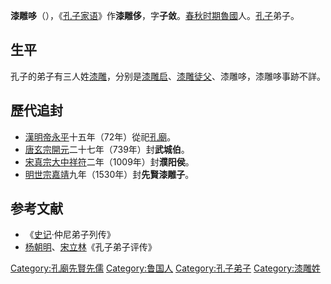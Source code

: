 '''漆雕哆'''（{{bd|？||？|catIdx=Q}}），《[[孔子家语|孔子家语]]》作'''漆雕侈'''，字'''子敛'''。[[春秋时期|春秋时期]][[魯國|魯國]]人。[[孔子|孔子]]弟子。

==生平==
孔子的弟子有三人姓[[漆雕姓|漆雕]]，分别是[[漆雕启|漆雕启]]、[[漆雕徒父|漆雕徒父]]、漆雕哆，漆雕哆事跡不詳。 

==歷代追封==
*[[東漢|漢]][[漢明帝|明帝]][[永平_(東漢)|永平]]十五年（72年）從祀[[孔廟|孔廟]]。
*[[唐朝|唐]][[唐玄宗|玄宗]][[開元|開元]]二十七年（739年）封'''武城伯'''。
*[[北宋|宋]][[宋真宗|真宗]][[大中祥符|大中祥符]]二年（1009年）封'''濮阳侯'''。
*[[明朝|明]][[明世宗|世宗]][[嘉靖|嘉靖]]九年（1530年）封'''先賢漆雕子'''。

==参考文献==
*《[[史记|史记]]·仲尼弟子列传》      
*[[杨朝明|杨朝明]]、[[宋立林|宋立林]]《孔子弟子评传》
{{孔子弟子}}
[[Category:孔廟先賢先儒|Category:孔廟先賢先儒]]
[[Category:鲁国人|Category:鲁国人]]
[[Category:孔子弟子|Category:孔子弟子]]
[[Category:漆雕姓|Category:漆雕姓]]